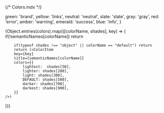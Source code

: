 {/* Colors.mdx */}

  green: 'brand',
  yellow: 'links',
  neutral: 'neutral',
  slate: 'slate',
  gray: 'gray',
  red: 'error',
  amber: 'warning',
  emerald: 'success',
  blue: 'info',
}


<Meta title="Tailwind/Theme/Colors/Semantic" />
  
<ColorPalette>
    {Object.entries(colors).map(([colorName, shades], key) => {
        if(!semanticNames[colorName]) return


        if(typeof shades !== "object" || colorName == "default") return
        return (<ColorItem
        key={key}
        title={semanticNames[colorName]}
        colors={{
            lightest:  shades[50],
            lighter: shades[200],
            light: shades[300], 
            DEFAULT: shades[500], 
            darker: shades[700],
            darkest: shades[900],
        }} 
    />)
  })}
  </ColorPalette>
